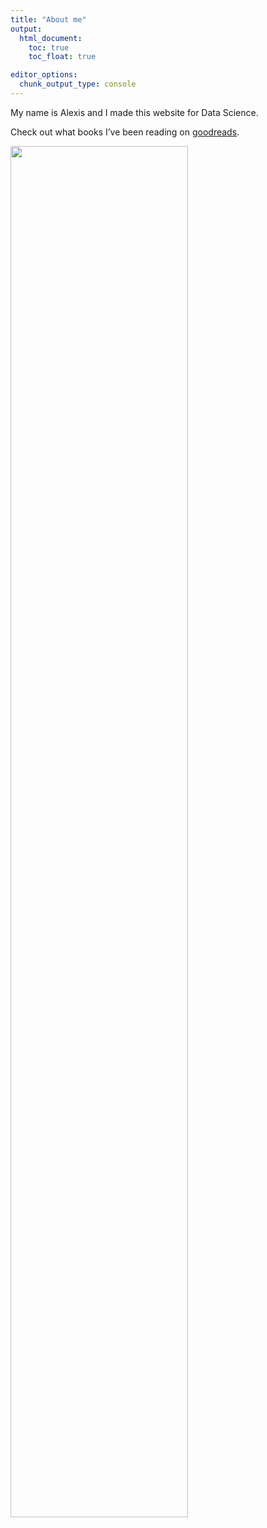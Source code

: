 ```yaml
---
title: "About me"
output: 
  html_document:
    toc: true
    toc_float: true

editor_options: 
  chunk_output_type: console
---
```


My name is Alexis and I made this website for Data Science.

Check out what books I've been reading on [goodreads](https://www.goodreads.com/user/show/90893623-lexi). 

<img src="images/pup.jpg" style="width:75%">
